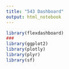 ```yaml
---
title: "543 Dashboard"
output: html_notebook
---
```



```r
library(flexdashboard)
###
library(ggplot2)
library(plotly)
library(plyr)
library(sf)

```
